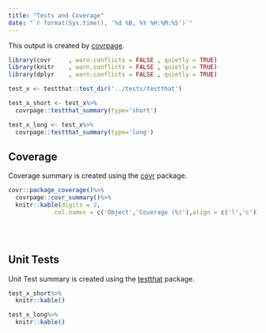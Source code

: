```yaml
---
title: "Tests and Coverage"
date: "`r format(Sys.time(), '%d %B, %Y %H:%M:%S')`"
---
```


This output is created by [covrpage](https://github.com/yonicd/covrpage).

```r
library(covr     , warn.conflicts = FALSE , quietly = TRUE)
library(knitr    , warn.conflicts = FALSE , quietly = TRUE)
library(dplyr    , warn.conflicts = FALSE , quietly = TRUE)

```

```r

test_x <- testthat::test_dir('../tests/testthat')

```
 
```r
test_x_short <- test_x%>%
  covrpage::testthat_summary(type='short')

test_x_long <- test_x%>%
  covrpage::testthat_summary(type='long')

```
 

## Coverage

Coverage summary is created using the [covr](https://github.com/r-lib/covr) package.

```r
covr::package_coverage()%>%
  covrpage::covr_summary()%>%
  knitr::kable(digits = 2,
             col.names = c('Object','Coverage (%)'),align = c('l','c'))
  
```

<br>

## Unit Tests

Unit Test summary is created using the [testthat](https://github.com/r-lib/testthat) package.



```r

test_x_short%>%
  knitr::kable()

test_x_long%>%
  knitr::kable()

```
